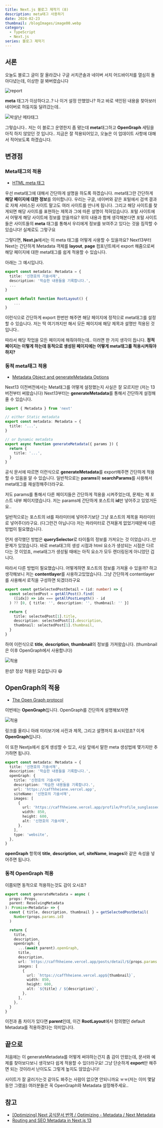 ```yaml
---
title: Next.js 블로그 제작기 (8)
description: meta태그 사용하기
date: 2024-02-23
thumbnail: /blogImages/image00.webp
category:
  - TypeScript
  - Next.js
series: 블로그 제작기
---
```


## 서론

오늘도 블로그 글이 잘 올라갔나 구글 서치콘솔과 네이버 서치 어드바이저를 열심히 돌아다녔는데, 이상한 걸 봐버렸습니다

![report](</blogImages/2024_02_23/2024_02_23_(1).webp>)

**meta** 태그가 이상하다고..? 나 이거 설정 안했었나? 하고 바로 색인된 내용을 찾아보러 네이버로 허둥지둥 달려갔는데..

![박살난 메타태그](</blogImages/2024_02_23/2024_02_23_(2).webp>)

그렇습니다.. 저는 이 블로그 운영한지 좀 됐는데 **meta**태그하고 **OpenGraph** 세팅을 아직 하지 않았던 것 입니다..
지금은 잘 적용되어있고, 오늘은 이 업데이트 사항에 대해서 적어보도록 하겠습니다.

## 변경점

### Meta태그의 적용

- [HTML meta 태그](https://tcpschool.com/html-tags/meta)

우선 meta태그에 대해서 간단하게 설명을 하도록 하겠습니다. meta태그란 간단하게 **해당 페이지에 대한 정보**를 의미합니다.
우리는 구글, 네이버와 같은 포털에서 검색 결과로 자체 서비스된 사이트 말고도 여러 사이트를 만나게 됩니다. 그리고 해당 사이트를 찾게되면 해당 사이트를 표현하는 제목과 그에 따른 설명이 적혀있습니다.
포털 사이트에서 어떻게 해당 사이트에 정보를 얻을까요? 위의 내용과 함께 생각해본다면 포털 사이트들은 사이트들의 **meta** 태그를 통해서 우리에게 정보를 보여주고 있다는 것을 짐작할 수 있습니다! 실제로도 그렇구요

그렇다면, **Next.js**에서는 이 meta 태그를 어떻게 사용할 수 있을까요?
Next13부터 Next는 간단하게 Metadata 객체를 **layout**, **page** 컴포넌트에서 export 해줌으로써 해당 페이지에 대한 meta태그를 쉽게 적용할 수 있습니다.

아래는 그 예시입니다.

```ts showLineNumbers
export const metadata: Metadata = {
  title: '신현호의 기술서재',
  description: '학습한 내용들을 기록합니다.',
  ...
}

export default function RootLayout() {
    ...
}
```

이런식으로 간단하게 export 한번만 해주면 해당 페이지에 정적으로 meta태그를 설정할 수 있습니다.
저는 딱 여기까지만 해서 모든 페이지에 해당 제목과 설명만 적용된 것 입니다..

따라서 해당 작업을 모든 페이지에 해줘야하는데.. 이러면 한 가지 생각이 듭니다.
**정적 페이지는 이렇게 하는데 동적으로 생성된 페이지에는 어떻게 meta태그를 적용시켜줘야하지?**

### 동적 meta태그 적용

- [Metadata Object and generateMetadata Options](https://nextjs.org/docs/app/api-reference/functions/generate-metadata)

Next13 이전버전에서는 Meta태그를 어떻게 설정했는지 사실은 잘 모르지만 (저는 13버전부터 써왔습니다) Next13부터는 **generateMetadata**를 통해서 간단하게 설정해 줄 수 있습니다.

```ts showLineNumbers
import { Metadata } from 'next'

// either Static metadata
export const metadata: Metadata = {
  title: '...',
}

// or Dynamic metadata
export async function generateMetadata({ params }) {
  return {
    title: '...',
  }
}
```

공식 문서에 따르면 이런식으로 **generateMetadata**를 export해주면 간단하게 적용할 수 있음을 알 수 있습니다.
일반적으로는 **params**와 **searchParams**를 사용해서 meta태그를 재설정해주더라구요.

저도 params를 통해서 다른 페이지들은 간단하게 적용을 시켜주었는데, 문제는 제 포스트 내부 페이지였습니다.
저는 params에 간단하게 포스트의 **id**만 넣어주고 있었거든요..

일반적으로는 포스트의 id를 파라미터에 넣어주기보단 그냥 포스트의 제목을 파라미터로 넣어주더라구요. (다그런건 아닙니다)
저는 파라미터로 건져올게 없었기때문에 다른 방법이 필요했습니다.

먼저 생각했던 방법은 **querySelector**로 타이틀의 정보를 가져오는 것 이었습니다..만 문제가 있었습니다.
바로 meta태그의 생성 시점과 html 요소가 생성되는 시점은 다르다는 것 이었죠, meta태그가 생성될 때에는 아직 요소가 모두 렌더링된게 아니었던 겁니다.

따라서 다른 방법이 필요했습니다. 어떻게하면 포스트의 정보를 가져올 수 있을까? 하고 생각해보니 저는 **contentlayer**를 사용하고있었습니다.
그냥 간단하게 contentlayer를 사용해서 로직을 구성하면 되겠더라구요

```ts showLineNumbers
export const getSelectedPostDetail = (id: number) => {
  const selectedPost = getAllPost().find(
    ([idx]) => idx === getAllPostLength() - id
  ) ?? [0, { title: '', description: '', thumbnail: '' }]

  return {
    title: selectedPost[1].title,
    description: selectedPost[1].description,
    thumbnail: selectedPost[1].thumbnail,
  }
}
```

하여 이런식으로 **title**, **description**, **thumbnail**의 정보를 가져왔습니다. (thumbnail은 이후 OpenGraph에서 사용합니다)

![적용](</blogImages/2024_02_23/2024_02_23_(3).webp>)

완성! 정상 적용된 모습입니다 😆

## OpenGraph의 적용

- [The Open Graph protocol](https://ogp.me/)

이번에는 **OpenGraph**입니다. OpenGraph를 간단하게 설명해보자면

![적용](</blogImages/2024_02_23/2024_02_23_(4).webp>)

링크를 올리니 아래 미리보기에 사진과 제목, 그리고 설명까지 표시되었죠? 이게 **OpenGraph**입니다.

이 또한 Nextjs에서 쉽게 생성할 수 있고, 사실 앞에서 말한 meta 생성법에 몇가지만 추가하면 됩니다.

```ts showLineNumbers
export const metadata: Metadata = {
  title: '신현호의 기술서재',
  description: '학습한 내용들을 기록합니다.',
  openGraph: {
    title: '신현호의 기술서재',
    description: '학습한 내용들을 기록합니다.',
    url: 'https://caffhheiene.vercel.app',
    siteName: '신현호의 기술서재',
    images: [
      {
        url: 'https://caffhheiene.vercel.app/profile/Profile_sunglassed_icon.jpg',
        width: 850,
        height: 600,
        alt: '신현호의 기술서재',
      },
    ],
    type: 'website',
  },
}
```

**openGraph** 항목에 **title**, **description**, **url**, **siteName**, **images**와 같은 속성을 넣어주면 됩니다.

### 동적 OpenGraph 적용

이쯤되면 동적으로 적용하는것도 감이 오시죠?

```ts showLineNumbers
export const generateMetadata = async (
  props: Props,
  parent: ResolvingMetadata
): Promise<Metadata> => {
  const { title, description, thumbnail } = getSelectedPostDetail(
    Number(props.params.id)
  )

  return {
    title,
    description,
    openGraph: {
      ...(await parent).openGraph,
      title,
      description,
      url: `https://caffhheiene.vercel.app/posts/detail/${props.params.id}`,
      images: [
        {
          url: `https://caffhheiene.vercel.app${thumbnail}`,
          width: 850,
          height: 600,
          alt: `${title} / ${description}`,
        },
      ],
    },
  }
}
```

이전과 좀 차이가 있다면 **parent**인데, 이건 **RootLayout**에서 정의했던 default Metadata를 적용하겠다는 의미입니다.

## 끝으로

처음에는 이 generateMetadata를 어떻게 써야하는건지 좀 감이 안왔는데, 문서와 예제를 찾아보다보니 생각보다 쉽게 적용할 수 있더라구요!
그냥 단순하게 **export**만 해주면 되는 것이라서 난이도도 그렇게 높지도 않았습니다!

사이트가 잘 굴러가는것 같아도 봐주는 사람이 없으면 안되니까요 ㅠㅠ(저는 이미 몇달동안 그랬음) 여러분들은 꼭 OpenGraph와 Metadata 설정해주세요..

## 참고

- [[Optimizing] Next 공식문서 번역 / Optimizing - Metadata / Next Metadata](https://space-rumi.tistory.com/176)
- [Routing and SEO Metadata in Next.js 13](https://www.builder.io/blog/routing-seo-metadata-nextjs-13)
